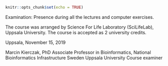```r
knitr::opts_chunk$set(echo = TRUE)
```

\includegraphics{'uu_logo.png'}

\begin{center} 

This is to certify that `r print('test')`

{\huge Daenerys Taergeryan}

has successfully taken part in 

R Foundations for Life Scientists

The course was held in Uppsala, 11-15 Nov. 2019. It consisted of 40 hours of lectures and computer excercises. 

The following fields and subjects were covered:

\begin{itemize}
  \item Introduction to R programming
  \item Introduction to R environment
  \item Using R-studio
  \item Elements of R programming
  \item Datatypes in R
  \item Working with vectors 
  \item Matrices, lists, data frames
  \item Loading data
  \item Loops, conditional statements, functions, variable scope
  \item Selected functions in R
  \item Graphics in R
  \item Graphics in R: ggplot2
  \item Explanatory programming
  \item Q\&A session
\end{itemize}
\end{center}

Examination: Presence during all the lectures and computer exercises.

The course was arranged by Science For Life Laboratory (SciLifeLab), Uppsala University. The course is accepted as 2 university credits.


Uppsala, November 15, 2019



Marcin Kierczak, PhD
Associate Professor in Bioinformatics,
National Bioinformatics Infrastructure Sweden
Uppsala University
Course examiner
